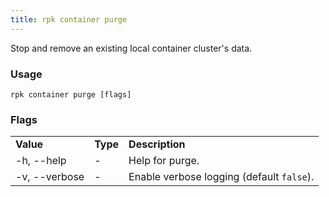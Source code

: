 ```yaml
---
title: rpk container purge
---
```


<head>
  <meta name="title" content="rpk container purge | Redpanda Docs" />
  <meta name="description" content="rpk container purge" />
  <link rel="canonical" href="https://docs.redpanda.com/docs/reference/rpk/rpk-container/rpk-container-purge/" />
</head>

Stop and remove an existing local container cluster's data.

### Usage

```
rpk container purge [flags]
```

### Flags

<table>
  <tbody>
    <tr>
      <td>
        <strong> Value</strong>
      </td>
      <td>
        <strong> Type</strong>
      </td>
      <td>
        <strong> Description</strong>
      </td>
    </tr>
    <tr>
      <td>-h, --help</td>
      <td>-</td>
      <td> Help for purge.</td>
    </tr>
    <tr>
      <td>-v, --verbose</td>
      <td>-</td>
      <td>
        Enable verbose logging (default <code>false</code>).
      </td>
    </tr>
  </tbody>
</table>
